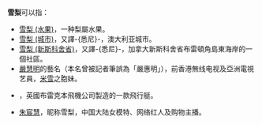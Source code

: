 {{NoteTA|zh-cn:澳大利亚; zh-hk:澳洲; zh-tw:澳洲; zh-sg:澳洲}}
'''雪梨'''可以指：
*[[雪梨_(水果)|雪梨 (水果)]]，一种梨屬水果。
*[[悉尼|雪梨 (城市)]]，又譯-{悉尼}-，澳大利亚城市。
*[[悉尼_(新斯科舍省)|雪梨 (新斯科舍省)]]，又譯-{悉尼}-，加拿大新斯科舍省布雷頓角島東海岸的一個社區。
*[[嚴慧明|嚴慧明]]的藝名（本名曾被記者筆誤為「嚴惠明」），前香港無线电视及亞洲電視艺員，[[米雪|米雪]]之胞妹。
*{{tsl|en|Blackburn Sydney|雪梨巡邏飛行艇}}，英國布雷克本飛機公司製造的一款飛行艇。
*[[朱宸慧|朱宸慧]]，昵称雪梨，中国大陆女模特、网络红人及购物主播。
{{disambig|X|Cat=二字消歧義}}